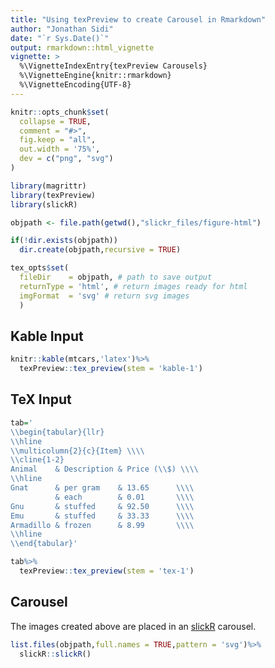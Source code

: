 ```yaml
---
title: "Using texPreview to create Carousel in Rmarkdown"
author: "Jonathan Sidi"
date: "`r Sys.Date()`"
output: rmarkdown::html_vignette
vignette: >
  %\VignetteIndexEntry{texPreview Carousels}
  %\VignetteEngine{knitr::rmarkdown}
  %\VignetteEncoding{UTF-8}
---
```


```r
knitr::opts_chunk$set(
  collapse = TRUE,
  comment = "#>",
  fig.keep = "all",
  out.width = '75%',
  dev = c("png", "svg")
)
```

```r
library(magrittr)
library(texPreview)
library(slickR)
```

```r

objpath <- file.path(getwd(),"slickr_files/figure-html")

if(!dir.exists(objpath))
  dir.create(objpath,recursive = TRUE)

tex_opts$set(
  fileDir    = objpath, # path to save output
  returnType = 'html', # return images ready for html 
  imgFormat  = 'svg' # return svg images
  )
```

## Kable Input

```r

knitr::kable(mtcars,'latex')%>%
  texPreview::tex_preview(stem = 'kable-1')

```

## TeX Input

```r

tab='
\\begin{tabular}{llr}
\\hline
\\multicolumn{2}{c}{Item} \\\\
\\cline{1-2}
Animal    & Description & Price (\\$) \\\\
\\hline
Gnat      & per gram    & 13.65      \\\\
          & each        & 0.01       \\\\
Gnu       & stuffed     & 92.50      \\\\
Emu       & stuffed     & 33.33      \\\\
Armadillo & frozen      & 8.99       \\\\
\\hline
\\end{tabular}'

tab%>%
  texPreview::tex_preview(stem = 'tex-1')
```

## Carousel

The images created above are placed in an [slickR](https://github.com/metrumresearchgroup/slickr) carousel.

```r

list.files(objpath,full.names = TRUE,pattern = 'svg')%>%
  slickR::slickR()

```